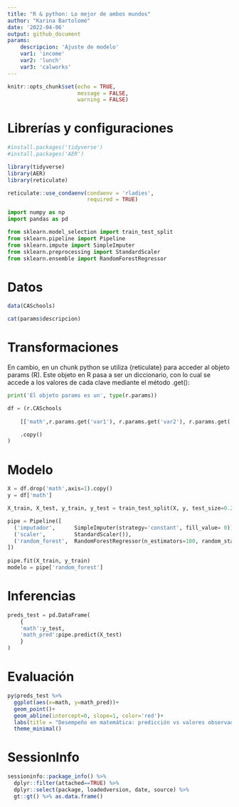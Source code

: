 ```yaml
---
title: "R & python: Lo mejor de ambos mundos"
author: "Karina Bartolomé"
date: '2022-04-06'
output: github_document
params:
    descripcion: 'Ajuste de modelo'
    var1: 'income'
    var2: 'lunch'
    var3: 'calworks'
---
```


```r
knitr::opts_chunk$set(echo = TRUE, 
                      message = FALSE, 
                      warning = FALSE)
```

# Librerías y configuraciones

```r
#install.packages('tidyverse')
#install.packages('AER')
```

```r
library(tidyverse)
library(AER)
library(reticulate)

reticulate::use_condaenv(condaenv = 'rladies', 
                         required = TRUE)
```

```python
import numpy as np
import pandas as pd

from sklearn.model_selection import train_test_split
from sklearn.pipeline import Pipeline
from sklearn.impute import SimpleImputer
from sklearn.preprocessing import StandardScaler
from sklearn.ensemble import RandomForestRegressor
```

# Datos

```r
data(CASchools)
```

```r
cat(params$descripcion)
```


# Transformaciones

En cambio, en un chunk python se utiliza {reticulate} para acceder al objeto params (R). 
Este objeto en R pasa a ser un diccionario, con lo cual se accede a los valores de cada clave mediante el método .get():

```python
print('El objeto params es un', type(r.params))
```

```python
df = (r.CASchools 
    
    [['math',r.params.get('var1'), r.params.get('var2'), r.params.get('var3')]]

    .copy()
)
```


# Modelo

```python
X = df.drop('math',axis=1).copy()
y = df['math']

X_train, X_test, y_train, y_test = train_test_split(X, y, test_size=0.25, random_state=42)

pipe = Pipeline([
  ('imputador',      SimpleImputer(strategy='constant', fill_value= 0)),
  ('scaler',         StandardScaler()), 
  ('random_forest',  RandomForestRegressor(n_estimators=100, random_state=42))
])
  
pipe.fit(X_train, y_train)
modelo = pipe['random_forest']
```

# Inferencias

```python
preds_test = pd.DataFrame(
    {
    'math':y_test, 
    'math_pred':pipe.predict(X_test)
    }
)
```

# Evaluación

```r
py$preds_test %>% 
  ggplot(aes(x=math, y=math_pred))+
  geom_point()+
  geom_abline(intercept=0, slope=1, color='red')+
  labs(title = "Desempeño en matemática: predicción vs valores observados")+
  theme_minimal()
```


# SessionInfo

```r
sessioninfo::package_info() %>% 
  dplyr::filter(attached==TRUE) %>% 
  dplyr::select(package, loadedversion, date, source) %>% 
  gt::gt() %>% as.data.frame()
```



